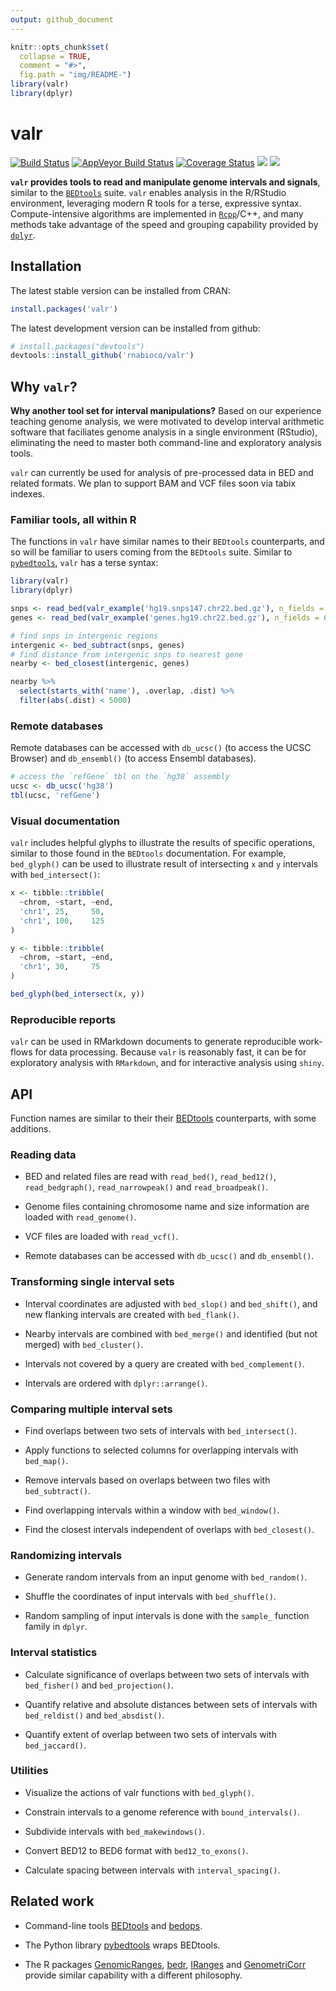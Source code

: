 ```yaml
---
output: github_document
---
```


```r
knitr::opts_chunk$set(
  collapse = TRUE,
  comment = "#>",
  fig.path = "img/README-")
library(valr)
library(dplyr)
```

# valr 

[![Build Status](https://travis-ci.org/rnabioco/valr.svg?branch=master)](https://travis-ci.org/rnabioco/valr)
[![AppVeyor Build Status](https://ci.appveyor.com/api/projects/status/github/rnabioco/valr?branch=master&svg=true)](https://ci.appveyor.com/project/jayhesselberth/valr)
[![Coverage Status](https://img.shields.io/codecov/c/github/rnabioco/valr/master.svg)](https://codecov.io/github/rnabioco/valr?branch=master)
[![](http://www.r-pkg.org/badges/version/valr)](http://www.r-pkg.org/pkg/valr)
[![](http://cranlogs.r-pkg.org/badges/valr?color=FFD700)](https://CRAN.R-project.org/package=valr)

**`valr` provides tools to read and manipulate genome intervals and signals**, similar to the [`BEDtools`][1] suite. `valr` enables analysis in the R/RStudio environment, leveraging modern R tools for a terse, expressive syntax. Compute-intensive algorithms are implemented in [`Rcpp`][3]/C++, and many methods take advantage of the speed and grouping capability provided by [`dplyr`][2].

## Installation

The latest stable version can be installed from CRAN:

```r
install.packages('valr')
```

The latest development version can be installed from github:

```r
# install.packages("devtools")
devtools::install_github('rnabioco/valr')
```

## Why `valr`?

**Why another tool set for interval manipulations?** Based on our experience teaching genome analysis, we were motivated to develop interval arithmetic software that faciliates genome analysis in a single environment (RStudio), eliminating the need to master both command-line and exploratory analysis tools.

`valr` can currently be used for analysis of pre-processed data in BED and related formats. We plan to support BAM and VCF files soon via tabix indexes.

### Familiar tools, all within R

The functions in `valr` have similar names to their `BEDtools` counterparts, and so will be familiar to users coming from the `BEDtools` suite. Similar to [`pybedtools`](https://daler.github.io/pybedtools/#why-pybedtools), `valr` has a terse syntax:

```r
library(valr)
library(dplyr)

snps <- read_bed(valr_example('hg19.snps147.chr22.bed.gz'), n_fields = 6)
genes <- read_bed(valr_example('genes.hg19.chr22.bed.gz'), n_fields = 6)

# find snps in intergenic regions
intergenic <- bed_subtract(snps, genes)
# find distance from intergenic snps to nearest gene
nearby <- bed_closest(intergenic, genes)

nearby %>%
  select(starts_with('name'), .overlap, .dist) %>%
  filter(abs(.dist) < 5000)
```

### Remote databases

Remote databases can be accessed with `db_ucsc()` (to access the UCSC Browser) and `db_ensembl()` (to access Ensembl databases).

```r
# access the `refGene` tbl on the `hg38` assembly
ucsc <- db_ucsc('hg38')
tbl(ucsc, 'refGene')
```

### Visual documentation

`valr` includes helpful glyphs to illustrate the results of specific operations, similar to those found in the `BEDtools` documentation. For example, `bed_glyph()` can be used to illustrate result of intersecting `x` and `y` intervals with `bed_intersect()`:

```r
x <- tibble::tribble(
  ~chrom, ~start, ~end,
  'chr1', 25,     50,
  'chr1', 100,    125
)

y <- tibble::tribble(
  ~chrom, ~start, ~end,
  'chr1', 30,     75
)

bed_glyph(bed_intersect(x, y))
```

### Reproducible reports 

`valr` can be used in RMarkdown documents to generate reproducible work-flows for data processing. Because `valr` is reasonably fast, it can be for exploratory analysis with `RMarkdown`, and for interactive analysis using `shiny`.

## API

Function names are similar to their their [BEDtools][1] counterparts, with some additions.

### Reading data

* BED and related files are read with `read_bed()`, `read_bed12()`, `read_bedgraph()`, `read_narrowpeak()` and `read_broadpeak()`.
  
* Genome files containing chromosome name and size information are loaded with `read_genome()`.
  
* VCF files are loaded with `read_vcf()`.

* Remote databases can be accessed with `db_ucsc()` and `db_ensembl()`.

### Transforming single interval sets

* Interval coordinates are adjusted with `bed_slop()` and `bed_shift()`, and new flanking intervals are created with `bed_flank()`.

* Nearby intervals are combined with `bed_merge()` and identified (but not merged) with `bed_cluster()`.  

* Intervals not covered by a query are created with `bed_complement()`.

* Intervals are ordered with `dplyr::arrange()`.

### Comparing multiple interval sets

* Find overlaps between two sets of intervals with `bed_intersect()`.

* Apply functions to selected columns for overlapping intervals with `bed_map()`.

* Remove intervals based on overlaps between two files with `bed_subtract()`.

* Find overlapping intervals within a window with `bed_window()`.

* Find the closest intervals independent of overlaps with `bed_closest()`.

### Randomizing intervals

* Generate random intervals from an input genome with `bed_random()`.

* Shuffle the coordinates of input intervals with `bed_shuffle()`.

* Random sampling of input intervals is done with the `sample_` function family in `dplyr`.

### Interval statistics

* Calculate significance of overlaps between two sets of intervals with `bed_fisher()` and  `bed_projection()`.

* Quantify relative and absolute distances between sets of intervals with `bed_reldist()` and `bed_absdist()`.

* Quantify extent of overlap between two sets of intervals with `bed_jaccard()`.

### Utilities

* Visualize the actions of valr functions with `bed_glyph()`.

* Constrain intervals to a genome reference with `bound_intervals()`.

* Subdivide intervals with `bed_makewindows()`.

* Convert BED12 to BED6 format with `bed12_to_exons()`.

* Calculate spacing between intervals with `interval_spacing()`.

## Related work

* Command-line tools [BEDtools][1] and [bedops][5].

* The Python library [pybedtools][4] wraps BEDtools.

* The R packages [GenomicRanges][6], [bedr][7], [IRanges][8] and [GenometriCorr][9] provide similar capability with a different philosophy.

[1]: http://bedtools.readthedocs.org/en/latest/
[2]: https://github.com/hadley/dplyr
[3]: http://www.rcpp.org/
[4]: https://pythonhosted.org/pybedtools/
[5]: http://bedops.readthedocs.org/en/latest/index.html
[6]: https://bioconductor.org/packages/release/bioc/html/GenomicRanges.html
[7]: https://CRAN.R-project.org/package=bedr 
[8]: https://bioconductor.org/packages/release/bioc/html/IRanges.html
[9]: http://journals.plos.org/ploscompbiol/article?id=10.1371/journal.pcbi.1002529
[10]: http://rmarkdown.rstudio.com/
[11]: https://www.r-bloggers.com/why-i-dont-like-jupyter-fka-ipython-notebook/
[12]: https://bitbucket.org/snakemake/snakemake/wiki/Home
[13]: http://shiny.rstudio.com/
